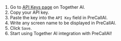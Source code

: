 

1. Go to [API Keys page](https://api.together.ai/settings/api-keys) on Together AI.
2. Copy your API key.
3. Paste the key into the `API Key` field in PreCallAI.
4. Write any screen name to be displayed in PreCallAI.
5. Click `Save`.
6. Start using Together AI integration with PreCallAI!
